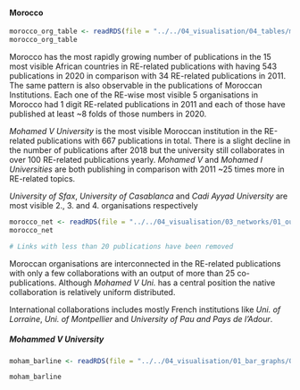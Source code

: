 #### Morocco

```r
morocco_org_table <- readRDS(file = "../../04_visualisation/04_tables/morocco_org_table.Rds")
morocco_org_table
```
Morocco has the most rapidly growing number of publications in the 15 most visible African countries in RE-related publications with having 543 publications in 2020 in comparison with 34 RE-related publications in 2011. The same pattern is also observable in the publications of Moroccan Institutions. Each one of the RE-wise most visible 5 organisations in Morocco had 1 digit RE-related publications in 2011 and each of those have published at least ~8 folds of those numbers in 2020. 

*Mohamed V University* is the most visible Moroccan institution in the RE-related publications with 667 publications in total. There is a slight decline in the number of publications after 2018 but the university still collaborates in over 100 RE-related publications yearly. *Mohamed V* and *Mohamed I Universities* are both publishing in comparison with 2011 ~25 times more in RE-related topics.

*University of Sfax*, *University of Casablanca* and *Cadi Ayyad University* are most visible 2., 3. and 4. organisations respectively 


```r
morocco_net <- readRDS(file = "../../04_visualisation/03_networks/01_outputs/morocco_net.Rds")
morocco_net

```
```r
# Links with less than 20 publications have been removed
```

Moroccan organisations are interconnected in the RE-related publications with only a few collaborations with an output of more than 25 co-publications. Although *Mohamed V Uni.* has a central position the native collaboration is relatively uniform distributed. 

International collaborations includes mostly French institutions like *Uni. of Lorraine*, *Uni. of Montpellier* and *University of Pau and Pays de l'Adour*.


##### Mohammed V University
```r
moham_barline <- readRDS(file = "../../04_visualisation/01_bar_graphs/02_regions/moham_ra_barline.Rds")

moham_barline
```

